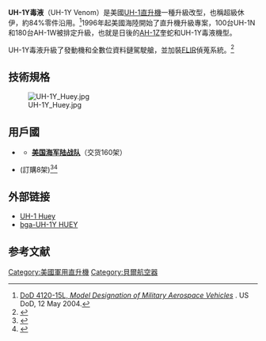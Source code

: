 {{Infobox Aircraft
 |name=UH-1Y 毒液
 |image=Image:A U.S. Marine Corps UH-1Y Venom helicopter of Marine Light Attack Helicopter Squadron 369 (HMLA-369) in flight, Forward Operating Base Edinburgh, Helmand Province, Afghanistan, Dec 111209-M-CL319-131.jpg
 |caption=UH-1Y
 |type=[[通用直升機|通用直升機]]
 |manufacturer=[[貝爾直升機公司|貝爾直升機公司]]
 |designer=
 |first flight=2001年12月20日
 |introduction=2008年
 |retired=
 |status=
 |primary user=[[美國海軍陸戰隊|美國海軍陸戰隊]]
 |more users= 
 |produced=
 |number built=約160<ref name="America's Navy">{{cite web|url= https://www.navy.mil/Resources/Fact-Files/Display-FactFiles/Article/2160217/ah-1z-viper-and-uh-1y-venom-helicopters/|title= AH-1Z Viper and UH-1Y Venom Helicopters|access-date= 25 October 2020|archive-date= 2021-11-29|archive-url= https://web.archive.org/web/20211129092608/https://www.navy.mil/Resources/Fact-Files/Display-FactFiles/Article/2160217/ah-1z-viper-and-uh-1y-venom-helicopters/|dead-url= no}}</ref>架
 |unit cost=2100萬美金
|developed from = [[UH-1N雙休伊直升機|UH-1N]] 
 |variants with their own articles = 
}}

'''UH-1Y毒液'''（UH-1Y Venom）是美國[[UH-1直升機|UH-1直升機]]一種升級改型，也稱超級休伊，約84%零件沿用。<ref name="dod">[http://www.dtic.mil/whs/directives/corres/pdf/412015l.pdf  DoD 4120-15L, ''Model Designation of Military Aerospace Vehicles''] {{Wayback|url=http://www.dtic.mil/whs/directives/corres/pdf/412015l.pdf |date=20170622091634 }}. US DoD, 12 May 2004.</ref>1996年起美國海陸開始了直升機升級專案，100台UH-1N和180台AH-1W被排定升級，也就是日後的[[AH-1Z|AH-1Z]]奎蛇和UH-1Y毒液機型。

UH-1Y毒液升級了發動機和全數位資料鏈駕駛艙，並加裝[[FLIR|FLIR]]偵蒐系統。<ref name="JanesIG2008">{{cite web |url= http://www.janes.com/extracts/extract/jau/jau_1402.html |title= Bell 205 (UH-1) – Bell UH-1Y Viper Upgrade (United States), Aircraft – Rotary-wing – Military |accessdate= 2009-06-05 |last= Jane's Information Group |authorlink=  |year= 2008 |archive-url= https://archive.today/20130126205654/http://www.janes.com/extracts/extract/jau/jau_1402.html |archive-date= 2013-01-26 |dead-url= yes }}</ref>

==技術規格==
[[File:UH-1Y_Huey.jpg|thumb]]

{{aircraft specifications
|plane or copter?=copter
|jet or prop?=prop
|ref=Bell UH-1Y guide, International Directory of Civil Aircraft<ref name="Frawley Civil">Frawley, Gerard: ''The International Directory of Civil Aircraft, 2003–2004'', p. 44. Aerospace Publications Pty Ltd, 2003. ISBN 1-875671-58-7</ref>
|crew=2-3
|capacity=6,660 lb (3,020 kg)載運力可搭 10人或6副擔架<ref>{{cite web|url=http://www.army-technology.com/Projects/uh1y-huey-helicopter|title=UH-1Y Huey, United States of America|publisher=army-technology.com|accessdate=10 January 2012|archive-date=2012-01-07|archive-url=https://web.archive.org/web/20120107052333/http://www.army-technology.com/projects/uh1y-huey-helicopter/|dead-url=no}}</ref>
<!-- General characteristics -->
|length main=58 ft 4 in
|length alt=17.78 m
|span main=48 ft 10 in
|span alt=14.88 m
|height main=14 ft 7 in
|height alt=4.5 m
|area main=1,808 ft²
|area alt=168.0 m²
|airfoil=
|empty weight main=11,840 lb
|empty weight alt=5,370 kg
|loaded weight main=
|loaded weight alt=
|useful load main=6,660 lb
|useful load alt= 3,020 kg
|max takeoff weight main=18,500 lb
|max takeoff weight alt=8,390 kg
|more general=
<!-- Powerplant -->
|engine (prop)=通用 T700-GE-401C
|type of prop=渦輪
|number of props=2
|power main=1,828 馬力 for 2.5 min; 1,546 shp continuous
|power alt= 1,360 kW for 2.5 min; 1,150 kW continuous
|power original=
<!-- Performance -->
|max speed main=164 knots
|max speed alt= 189 mph, 304 km/h
|max speed more= 30分鐘
|cruise speed main= 158 kt, 182 mph, 293 km/h
|cruise speed alt=長程巡航: 135 kn, 155 mph, 250 km/h
|never exceed speed main= 198 kn
|never exceed speed alt= 227 mph, 366 km/h
|stall speed main= <!-- knots -->
|stall speed alt= <!-- mph,  km/h -->
|ferry range main=
|ferry range alt=
|range main=
|range alt=
|range more=
|combat radius main= 130 nmi
|combat radius alt= 150 mi, 241 km
|combat radius more= 2,182 lb, 990 kg 掛載
|endurance= 3.3 hr
|ceiling main=20,000+ ft
|ceiling alt=6,100+ m
|climb rate main=2,520 ft/min
|climb rate alt=12.8 m/s
|loading main= <!-- lb/ft² -->
|loading alt= <!-- kg/m² -->
|thrust/weight=<!-- a unitless ratio -->
|power/mass main= <!-- hp/lb -->
|power/mass alt= <!-- W/kg -->
|more performance=
<!-- Armament -->
|armament=
*2外掛點可裝70毫米（2.75英寸）[[九頭蛇70航空火箭彈|Hydra 70]]或[[先進精確殺傷武器系統|APKWS II]]<ref>[http://www.navair.navy.mil/index.cfm?fuseaction=home.NavairNewsStory&id=4972 Marine helicopters deploy with laser-guided rocket] {{Wayback|url=http://www.navair.navy.mil/index.cfm?fuseaction=home.NavairNewsStory&id=4972 |date=20121003182837 }} - NAVAIR.Navy.mil, 17 April 2012</ref> 火箭彈
*2外掛7.62毫米（.308英寸）[[M240通用機槍|M240D]][[通用機槍|通用機槍]]、.50 BMG[[白朗寧M2重機槍|白朗寧M2]][[重機槍|重機槍]]或7.62毫米[[M134迷你砲機槍|GAU-17/A]][[加特林機槍|加特林機槍]]
|avionics=
}}

== 用戶國 ==
* '''{{USA}}'''
** '''[[美国海军陆战队|美国海军陆战队]]'''（交货160架）
*{{Flag|Czech Republic}}(訂購8架)<ref>{{Cite web |url=https://www.ydn.com.tw/News/349676?fbclid=IwAR29zpCalt-MmA8hch_E7u5SUAfgqFQhAKmcUkpJiZPWjnRx2vqQiPYVbQY |title=捷克採購8架UH-1Y、 4架AH-1Z直升機 俗擱大碗 |accessdate=2019-08-26 |archive-date=2019-09-18 |archive-url=https://web.archive.org/web/20190918235408/https://www.ydn.com.tw/News/349676?fbclid=IwAR29zpCalt-MmA8hch_E7u5SUAfgqFQhAKmcUkpJiZPWjnRx2vqQiPYVbQY |dead-url=yes }}</ref><ref name="CzechOrder">{{Cite web|url=https://www.verticalmag.com/news/czech-h-1-deal-will-keep-bells-production-line-open-at-least-through-2024/|title=Czech H-1 deal will keep Bell's production line open at least through 2024|access-date=29 December 2019|archive-date=2019-12-16|archive-url=https://web.archive.org/web/20191216155626/https://www.verticalmag.com/news/czech-h-1-deal-will-keep-bells-production-line-open-at-least-through-2024/|dead-url=no}}</ref>

== 外部链接 ==
{{commons|Category:UH-1Y_Venom}}
* [http://www.marines.com/operating-forces/equipment/aircraft/uh-1y-huey UH-1 Huey] {{Wayback|url=http://www.marines.com/operating-forces/equipment/aircraft/uh-1y-huey |date=20170320124143 }}
* [http://www.bga-aeroweb.com/Defense/UH-1Y-Venom.html bga-UH-1Y HUEY] {{Wayback|url=http://www.bga-aeroweb.com/Defense/UH-1Y-Venom.html |date=20161106062412 }}

==参考文献==
{{reflist}}

{{Bell Aircraft}}

[[Category:美國軍用直升機|Category:美國軍用直升機]]
[[Category:貝爾航空器|Category:貝爾航空器]]